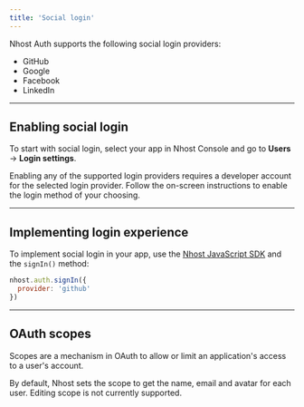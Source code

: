```yaml
---
title: 'Social login'
---
```


Nhost Auth supports the following social login providers:

- GitHub
- Google
- Facebook
- LinkedIn

---

## Enabling social login

To start with social login, select your app in Nhost Console and go to **Users** → **Login settings**.

Enabling any of the supported login providers requires a developer account for the selected login provider. Follow the on-screen instructions to enable the login method of your choosing.

---

## Implementing login experience

To implement social login in your app, use the [Nhost JavaScript SDK](/reference/sdk) and the `signIn()` method:

```js
nhost.auth.signIn({
  provider: 'github'
})
```

---

## OAuth scopes

Scopes are a mechanism in OAuth to allow or limit an application's access to a user's account.

By default, Nhost sets the scope to get the name, email and avatar for each user. Editing scope is not currently supported.
